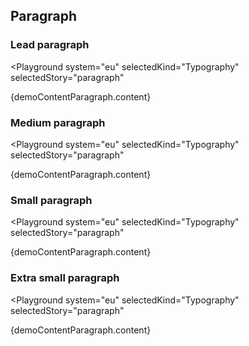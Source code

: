 

## Paragraph

### Lead paragraph

<Playground
  system="eu"
  selectedKind="Typography"
  selectedStory="paragraph"
>
  <p className="ecl-u-type-paragraph-lead">{demoContentParagraph.content}</p>
</Playground>

### Medium paragraph

<Playground
  system="eu"
  selectedKind="Typography"
  selectedStory="paragraph"
>
  <p className="ecl-u-type-paragraph">{demoContentParagraph.content}</p>
</Playground>

### Small paragraph

<Playground
  system="eu"
  selectedKind="Typography"
  selectedStory="paragraph"
>
  <p className="ecl-u-type-paragraph-s">{demoContentParagraph.content}</p>
</Playground>

### Extra small paragraph

<Playground
  system="eu"
  selectedKind="Typography"
  selectedStory="paragraph"
>
  <p className="ecl-u-type-paragraph-xs">{demoContentParagraph.content}</p>
</Playground>

